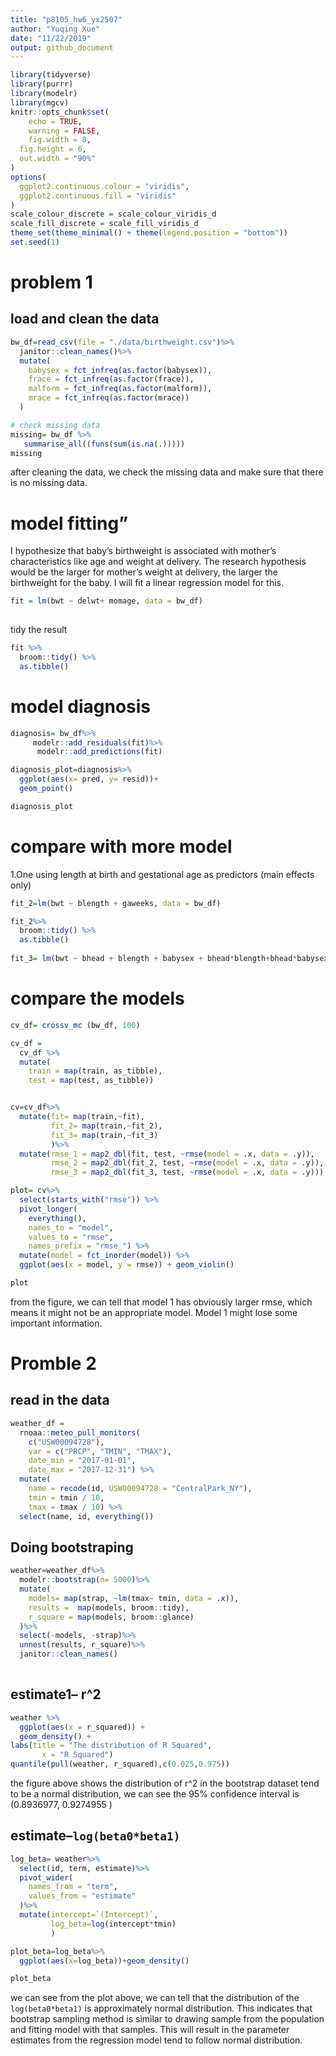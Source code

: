 ```yaml
---
title: "p8105_hw6_yx2507"
author: "Yuqing Xue"
date: "11/22/2019"
output: github_document
---
```


```r
library(tidyverse)
library(purrr)
library(modelr)
library(mgcv)
knitr::opts_chunk$set(
	echo = TRUE,
	warning = FALSE,
	fig.width = 8, 
  fig.height = 6,
  out.width = "90%"
)
options(
  ggplot2.continuous.colour = "viridis",
  ggplot2.continuous.fill = "viridis"
)
scale_colour_discrete = scale_colour_viridis_d
scale_fill_discrete = scale_fill_viridis_d
theme_set(theme_minimal() + theme(legend.position = "bottom"))
set.seed(1)
```


# problem 1

## load and clean the data
```r
bw_df=read_csv(file = "./data/birthweight.csv")%>%
  janitor::clean_names()%>%
  mutate(
    babysex = fct_infreq(as.factor(babysex)),
    frace = fct_infreq(as.factor(frace)),
    malform = fct_infreq(as.factor(malform)),
    mrace = fct_infreq(as.factor(mrace))
  )

# check missing data
missing= bw_df %>%
   summarise_all((funs(sum(is.na(.))))) 
missing
```

after cleaning the data, we check the missing data and make sure that there is no missing data.

# model fitting"
I hypothesize that baby's birthweight is associated with mother's characteristics like age and weight at delivery. The research hypothesis would be the larger for mother's weight at delivery, the larger the birthweight for the baby. I will fit a linear regression model for this.
```r
fit = lm(bwt ~ delwt+ momage, data = bw_df)
  
```

tidy the result 
```r
fit %>% 
  broom::tidy() %>% 
  as.tibble()
```

# model diagnosis
```r
diagnosis= bw_df%>%
     modelr::add_residuals(fit)%>%
      modelr::add_predictions(fit)

diagnosis_plot=diagnosis%>% 
  ggplot(aes(x= pred, y= resid))+
  geom_point()

diagnosis_plot

```

# compare with more model

1.One using length at birth and gestational age as predictors (main effects only)
```r
fit_2=lm(bwt ~ blength + gaweeks, data = bw_df)

fit_2%>%
  broom::tidy() %>% 
  as.tibble()
  
fit_3= lm(bwt ~ bhead + blength + babysex + bhead*blength+bhead*babysex+blength*babysex+ bhead*blength*babysex, data = bw_df)

```
 
# compare the models
```r
cv_df= crossv_mc (bw_df, 100)

cv_df =
  cv_df %>% 
  mutate(
    train = map(train, as_tibble),
    test = map(test, as_tibble))


cv=cv_df%>%
  mutate(fit= map(train,~fit),
         fit_2= map(train,~fit_2),
         fit_3= map(train,~fit_3)
         )%>%
  mutate(rmse_1 = map2_dbl(fit, test, ~rmse(model = .x, data = .y)),
         rmse_2 = map2_dbl(fit_2, test, ~rmse(model = .x, data = .y)),
         rmse_3 = map2_dbl(fit_3, test, ~rmse(model = .x, data = .y)))

```

```r
plot= cv%>% 
  select(starts_with("rmse")) %>% 
  pivot_longer(
    everything(),
    names_to = "model", 
    values_to = "rmse",
    names_prefix = "rmse_") %>% 
  mutate(model = fct_inorder(model)) %>% 
  ggplot(aes(x = model, y = rmse)) + geom_violin()

plot
```

from the figure, we can tell that model 1 has obviously larger rmse, which means it might not be an appropriate model. Model 1 might lose some important information.


# Promble 2

## read in the data

```r
weather_df = 
  rnoaa::meteo_pull_monitors(
    c("USW00094728"),
    var = c("PRCP", "TMIN", "TMAX"), 
    date_min = "2017-01-01",
    date_max = "2017-12-31") %>%
  mutate(
    name = recode(id, USW00094728 = "CentralPark_NY"),
    tmin = tmin / 10,
    tmax = tmax / 10) %>%
  select(name, id, everything())
```
## Doing bootstraping 

```r
weather=weather_df%>%
  modelr::bootstrap(n= 5000)%>%
  mutate(
    models= map(strap, ~lm(tmax~ tmin, data = .x)),
    results =  map(models, broom::tidy),
    r_square = map(models, broom::glance)
  )%>%
  select(-models, -strap)%>%
  unnest(results, r_square)%>%
  janitor::clean_names()
  

```


## estimate1-- r^2
```r
weather %>%
  ggplot(aes(x = r_squared)) +
  geom_density() +
labs(title = "The distribution of R Squared",
       x = "R Squared")
quantile(pull(weather, r_squared),c(0.025,0.975))
```

the figure above shows the distribution of r^2 in the bootstrap dataset tend to be a normal distribution, we can see the 95% confidence interval is (0.8936977, 0.9274955 )

## estimate--`log(beta0*beta1)`

```r

log_beta= weather%>%
  select(id, term, estimate)%>%
  pivot_wider(
    names_from = "term",
    values_from = "estimate"
  )%>%
  mutate(intercept=`(Intercept)`,
         log_beta=log(intercept*tmin)
         )

plot_beta=log_beta%>%
  ggplot(aes(x=log_beta))+geom_density()

plot_beta
```

we can see from the plot above, we can tell that the distribution of the `log(beta0*beta1)` is approximately normal distribution. This indicates that bootstrap sampling method is similar to drawing sample from the population and fitting model with that samples. This will result in the parameter estimates from the regression model tend to follow normal distribution.